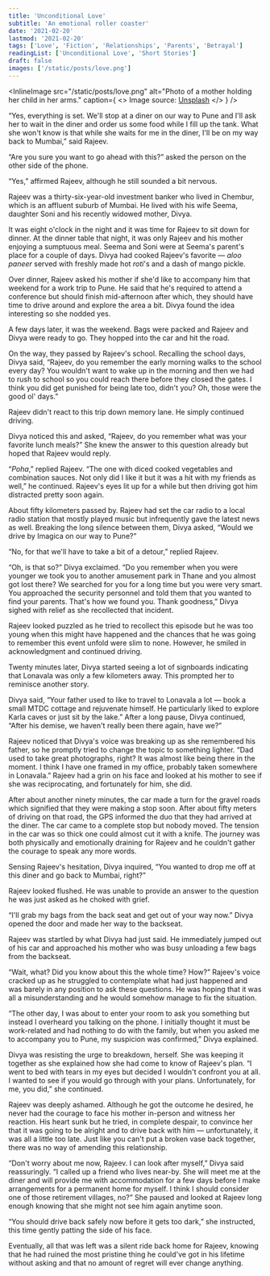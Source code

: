 ```yaml
---
title: 'Unconditional Love'
subtitle: 'An emotional roller coaster'
date: '2021-02-20'
lastmod: '2021-02-20'
tags: ['Love', 'Fiction', 'Relationships', 'Parents', 'Betrayal']
readingList: ['Unconditional Love', 'Short Stories']
draft: false
images: ['/static/posts/love.png']
---
```


<InlineImage
  src="/static/posts/love.png"
  alt="Photo of a mother holding her child in her arms."
  caption={
    <>
      Image source: <a href="https://unsplash.com/photos/DMcNqigMn1c">Unsplash</a>
    </>
  }
/>

“Yes, everything is set. We'll stop at a diner on our way to Pune and I'll ask her to wait in the diner and order us some food while I fill up the tank. What she won't know is that while she waits for me in the diner, I'll be on my way back to Mumbai,” said Rajeev.

“Are you sure you want to go ahead with this?” asked the person on the other side of the phone.

“Yes,” affirmed Rajeev, although he still sounded a bit nervous.

Rajeev was a thirty-six-year-old investment banker who lived in Chembur, which is an affluent suburb of Mumbai. He lived with his wife Seema, daughter Soni and his recently widowed mother, Divya.

It was eight o'clock in the night and it was time for Rajeev to sit down for dinner. At the dinner table that night, it was only Rajeev and his mother enjoying a sumptuous meal. Seema and Soni were at Seema's parent's place for a couple of days. Divya had cooked Rajeev's favorite — _aloo paneer_ served with freshly made hot _roti_'s and a dash of mango pickle.

Over dinner, Rajeev asked his mother if she'd like to accompany him that weekend for a work trip to Pune. He said that he's required to attend a conference but should finish mid-afternoon after which, they should have time to drive around and explore the area a bit. Divya found the idea interesting so she nodded yes.

A few days later, it was the weekend. Bags were packed and Rajeev and Divya were ready to go. They hopped into the car and hit the road.

On the way, they passed by Rajeev's school. Recalling the school days, Divya said, “Rajeev, do you remember the early morning walks to the school every day? You wouldn't want to wake up in the morning and then we had to rush to school so you could reach there before they closed the gates. I think you did get punished for being late too, didn't you? Oh, those were the good ol' days.”

Rajeev didn't react to this trip down memory lane. He simply continued driving.

Divya noticed this and asked, “Rajeev, do you remember what was your favorite lunch meals?” She knew the answer to this question already but hoped that Rajeev would reply.

“_Poha_,” replied Rajeev. “The one with diced cooked vegetables and combination sauces. Not only did I like it but it was a hit with my friends as well,” he continued. Rajeev's eyes lit up for a while but then driving got him distracted pretty soon again.

About fifty kilometers passed by. Rajeev had set the car radio to a local radio station that mostly played music but infrequently gave the latest news as well. Breaking the long silence between them, Divya asked, “Would we drive by Imagica on our way to Pune?”

“No, for that we'll have to take a bit of a detour,” replied Rajeev.

“Oh, is that so?” Divya exclaimed. “Do you remember when you were younger we took you to another amusement park in Thane and you almost got lost there? We searched for you for a long time but you were very smart. You approached the security personnel and told them that you wanted to find your parents. That's how we found you. Thank goodness,” Divya sighed with relief as she recollected that incident.

Rajeev looked puzzled as he tried to recollect this episode but he was too young when this might have happened and the chances that he was going to remember this event unfold were slim to none. However, he smiled in acknowledgment and continued driving.

Twenty minutes later, Divya started seeing a lot of signboards indicating that Lonavala was only a few kilometers away. This prompted her to reminisce another story.

Divya said, “Your father used to like to travel to Lonavala a lot — book a small MTDC cottage and rejuvenate himself. He particularly liked to explore Karla caves or just sit by the lake.” After a long pause, Divya continued, “After his demise, we haven't really been there again, have we?”

Rajeev noticed that Divya's voice was breaking up as she remembered his father, so he promptly tried to change the topic to something lighter. “Dad used to take great photographs, right? It was almost like being there in the moment. I think I have one framed in my office, probably taken somewhere in Lonavala.” Rajeev had a grin on his face and looked at his mother to see if she was reciprocating, and fortunately for him, she did.

After about another ninety minutes, the car made a turn for the gravel roads which signified that they were making a stop soon. After about fifty meters of driving on that road, the GPS informed the duo that they had arrived at the diner. The car came to a complete stop but nobody moved. The tension in the car was so thick one could almost cut it with a knife. The journey was both physically and emotionally draining for Rajeev and he couldn't gather the courage to speak any more words.

Sensing Rajeev's hesitation, Divya inquired, “You wanted to drop me off at this diner and go back to Mumbai, right?”

Rajeev looked flushed. He was unable to provide an answer to the question he was just asked as he choked with grief.

“I'll grab my bags from the back seat and get out of your way now.” Divya opened the door and made her way to the backseat.

Rajeev was startled by what Divya had just said. He immediately jumped out of his car and approached his mother who was busy unloading a few bags from the backseat.

“Wait, what? Did you know about this the whole time? How?” Rajeev's voice cracked up as he struggled to contemplate what had just happened and was barely in any position to ask these questions. He was hoping that it was all a misunderstanding and he would somehow manage to fix the situation.

“The other day, I was about to enter your room to ask you something but instead I overheard you talking on the phone. I initially thought it must be work-related and had nothing to do with the family, but when you asked me to accompany you to Pune, my suspicion was confirmed,” Divya explained.

Divya was resisting the urge to breakdown, herself. She was keeping it together as she explained how she had come to know of Rajeev's plan. “I went to bed with tears in my eyes but decided I wouldn't confront you at all. I wanted to see if you would go through with your plans. Unfortunately, for me, you did,” she continued.

Rajeev was deeply ashamed. Although he got the outcome he desired, he never had the courage to face his mother in-person and witness her reaction. His heart sunk but he tried, in complete despair, to convince her that it was going to be alright and to drive back with him — unfortunately, it was all a little too late. Just like you can't put a broken vase back together, there was no way of amending this relationship.

“Don't worry about me now, Rajeev. I can look after myself,” Divya said reassuringly. “I called up a friend who lives near-by. She will meet me at the diner and will provide me with accommodation for a few days before I make arrangements for a permanent home for myself. I think I should consider one of those retirement villages, no?” She paused and looked at Rajeev long enough knowing that she might not see him again anytime soon.

“You should drive back safely now before it gets too dark,” she instructed, this time gently patting the side of his face.

Eventually, all that was left was a silent ride back home for Rajeev, knowing that he had ruined the most pristine thing he could've got in his lifetime without asking and that no amount of regret will ever change anything.
